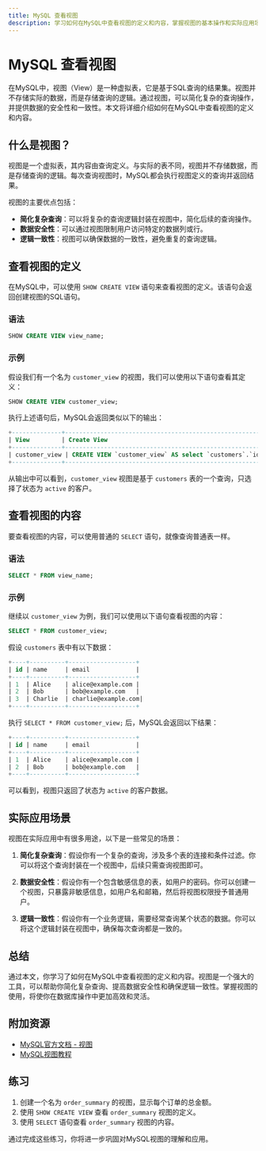 ```yaml
---
title: MySQL 查看视图
description: 学习如何在MySQL中查看视图的定义和内容，掌握视图的基本操作和实际应用场景。
---
```


# MySQL 查看视图

在MySQL中，视图（View）是一种虚拟表，它是基于SQL查询的结果集。视图并不存储实际的数据，而是存储查询的逻辑。通过视图，可以简化复杂的查询操作，并提供数据的安全性和一致性。本文将详细介绍如何在MySQL中查看视图的定义和内容。

## 什么是视图？

视图是一个虚拟表，其内容由查询定义。与实际的表不同，视图并不存储数据，而是存储查询的逻辑。每次查询视图时，MySQL都会执行视图定义的查询并返回结果。

视图的主要优点包括：
- **简化复杂查询**：可以将复杂的查询逻辑封装在视图中，简化后续的查询操作。
- **数据安全性**：可以通过视图限制用户访问特定的数据列或行。
- **逻辑一致性**：视图可以确保数据的一致性，避免重复的查询逻辑。

## 查看视图的定义

在MySQL中，可以使用 `SHOW CREATE VIEW` 语句来查看视图的定义。该语句会返回创建视图的SQL语句。

### 语法

```sql
SHOW CREATE VIEW view_name;
```

### 示例

假设我们有一个名为 `customer_view` 的视图，我们可以使用以下语句查看其定义：

```sql
SHOW CREATE VIEW customer_view;
```

执行上述语句后，MySQL会返回类似以下的输出：

```sql
+--------------+-----------------------------------------------------------------------------------------------------------------------------------------------------------------+
| View         | Create View                                                                                                                                                     |
+--------------+-----------------------------------------------------------------------------------------------------------------------------------------------------------------+
| customer_view | CREATE VIEW `customer_view` AS select `customers`.`id` AS `id`, `customers`.`name` AS `name`, `customers`.`email` AS `email` from `customers` where (`customers`.`status` = 'active') |
+--------------+-----------------------------------------------------------------------------------------------------------------------------------------------------------------+
```

从输出中可以看到，`customer_view` 视图是基于 `customers` 表的一个查询，只选择了状态为 `active` 的客户。

## 查看视图的内容

要查看视图的内容，可以使用普通的 `SELECT` 语句，就像查询普通表一样。

### 语法

```sql
SELECT * FROM view_name;
```

### 示例

继续以 `customer_view` 为例，我们可以使用以下语句查看视图的内容：

```sql
SELECT * FROM customer_view;
```

假设 `customers` 表中有以下数据：

```sql
+----+----------+-------------------+
| id | name     | email             |
+----+----------+-------------------+
| 1  | Alice    | alice@example.com |
| 2  | Bob      | bob@example.com   |
| 3  | Charlie  | charlie@example.com|
+----+----------+-------------------+
```

执行 `SELECT * FROM customer_view;` 后，MySQL会返回以下结果：

```sql
+----+----------+-------------------+
| id | name     | email             |
+----+----------+-------------------+
| 1  | Alice    | alice@example.com |
| 2  | Bob      | bob@example.com   |
+----+----------+-------------------+
```

可以看到，视图只返回了状态为 `active` 的客户数据。

## 实际应用场景

视图在实际应用中有很多用途，以下是一些常见的场景：

1. **简化复杂查询**：假设你有一个复杂的查询，涉及多个表的连接和条件过滤。你可以将这个查询封装在一个视图中，后续只需查询视图即可。

2. **数据安全性**：假设你有一个包含敏感信息的表，如用户的密码。你可以创建一个视图，只暴露非敏感信息，如用户名和邮箱，然后将视图权限授予普通用户。

3. **逻辑一致性**：假设你有一个业务逻辑，需要经常查询某个状态的数据。你可以将这个逻辑封装在视图中，确保每次查询都是一致的。

## 总结

通过本文，你学习了如何在MySQL中查看视图的定义和内容。视图是一个强大的工具，可以帮助你简化复杂查询、提高数据安全性和确保逻辑一致性。掌握视图的使用，将使你在数据库操作中更加高效和灵活。

## 附加资源

- [MySQL官方文档 - 视图](https://dev.mysql.com/doc/refman/8.0/en/views.html)
- [MySQL视图教程](https://www.mysqltutorial.org/mysql-views-tutorial.aspx)

## 练习

1. 创建一个名为 `order_summary` 的视图，显示每个订单的总金额。
2. 使用 `SHOW CREATE VIEW` 查看 `order_summary` 视图的定义。
3. 使用 `SELECT` 语句查看 `order_summary` 视图的内容。

通过完成这些练习，你将进一步巩固对MySQL视图的理解和应用。
